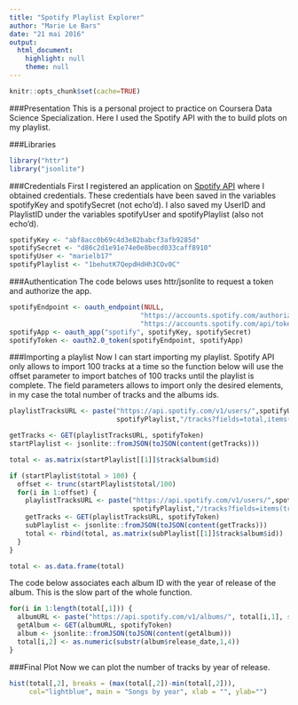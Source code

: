 ---
title: "Spotify Playlist Explorer"
author: "Marie Le Bars"
date: "21 mai 2016"
output: 
  html_document: 
    highlight: null
    theme: null
---

```{r setup, include=FALSE}
knitr::opts_chunk$set(cache=TRUE)
```
###Presentation
This is a personal project to practice on Coursera Data Science Specialization. Here I used the Spotify API with the to build plots on my playlist.

###Libraries
```{r results='hide'}
library("httr")
library("jsonlite")
```
###Credentials
First I registered an application on [Spotify API](https://developer.spotify.com/my-applications) where I obtained credentials. These credentials have been saved in the variables spotifyKey and spotifySecret (not echo'd). I also saved my UserID and PlaylistID under the variables spotifyUser and spotifyPlaylist (also not echo'd).      
```{r echo=FALSE}
spotifyKey <- "abf8acc0b69c4d3e82babcf3afb9285d"
spotifySecret <- "d86c2d1e91e74e0e8becd033caff8910"
spotifyUser <- "marielb17"
spotifyPlaylist <- "1behutK7QepdHdHh3COv0C"
```
###Authentication
The code belows uses httr/jsonlite to request a token and authorize the app. 
```{r results='hide'}
spotifyEndpoint <- oauth_endpoint(NULL, 
                                 "https://accounts.spotify.com/authorize", 
                                 "https://accounts.spotify.com/api/token")
spotifyApp <- oauth_app("spotify", spotifyKey, spotifySecret)
spotifyToken <- oauth2.0_token(spotifyEndpoint, spotifyApp)
```
###Importing a playlist
Now I can start importing my playlist. Spotify API only allows to import 100 tracks at a time so the function below will use the offset parameter to import batches of 100 tracks until the playlist is complete. The field parameters allows to import only the desired elements, in my case the total number of tracks and the albums ids.
```{r}
playlistTracksURL <- paste("https://api.spotify.com/v1/users/",spotifyUser,"/playlists/",
                           spotifyPlaylist,"/tracks?fields=total,items(track(album(id)))",sep="")

getTracks <- GET(playlistTracksURL, spotifyToken)
startPlaylist <- jsonlite::fromJSON(toJSON(content(getTracks)))

total <- as.matrix(startPlaylist[[1]]$track$album$id)

if (startPlaylist$total > 100) {
  offset <- trunc(startPlaylist$total/100)
  for(i in 1:offset) {
    playlistTracksURL <- paste("https://api.spotify.com/v1/users/",spotifyUser,"/playlists/",
                               spotifyPlaylist,"/tracks?fields=items(track(album(id)))&offset=",i*100,sep="")
    getTracks <- GET(playlistTracksURL, spotifyToken)
    subPlaylist <- jsonlite::fromJSON(toJSON(content(getTracks)))
    total <- rbind(total, as.matrix(subPlaylist[[1]]$track$album$id))
  }
}

total <- as.data.frame(total)
```
The code below associates each album ID with the year of release of the album. This is the slow part of the whole function.
```{r}
for(i in 1:length(total[,1])) {
  albumURL <- paste("https://api.spotify.com/v1/albums/", total[i,1], sep="")
  getAlbum <- GET(albumURL, spotifyToken)
  album <- jsonlite::fromJSON(toJSON(content(getAlbum)))
  total[i,2] <- as.numeric(substr(album$release_date,1,4))
}
```
###Final Plot
Now we can plot the number of tracks by year of release.
```{r}
hist(total[,2], breaks = (max(total[,2])-min(total[,2])), 
     col="lightblue", main = "Songs by year", xlab = "", ylab="")
```